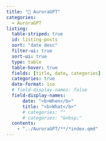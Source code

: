 ```yaml
---
title: "🤖 AuroraGPT"
categories:
  - AuroraGPT
listing:
  table-striped: true
  id: listing-posts
  sort: "date desc"
  filter-ui: true
  sort-ui: true
  type: table
  table-hover: true
  fields: [title, date, categories]
  categories: true
  date-format: iso
  # field-display-names: false
  field-display-names:
      date: "<b>When</b>"
      title: "<b>What</b>"
      # categories: ""
      # categories: "&nbsp;"
  contents:
    - "../AuroraGPT/**/*index.qmd"
---
```


:::: {.feature}

::: {#listing-auroragpt}
:::

::::
